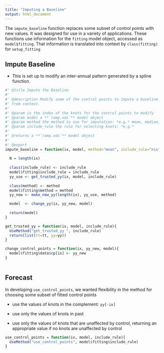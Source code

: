 ```yaml
---
title: "Imputing a Baseline"
output: html_document
---
```


The `impute_baseline` function replaces some subset of control points with new values. It was designed for use in a variety of applications. These functions use information for the `fitting` model object, accessed as `model$fitting`. That information is translated into context by `class(fitting)` for `setup_fitting` 



## Impute Baseline 

+ This is set up to modify an inter-annual pattern generated by a spline function.  


```r
#' @title Impute the Baseline
#'  
#' @description Modify some of the control points to impute a baseline value
#' from context.
#' 
#' @param ix the index of the knots for the control points to modify 
#' @param model a **`ramp.xds`** model object  
#' @param method the method to use for imputation: *e.g.* mean, median, ... 
#' @param include_rule the rule for selecting knots: *e.g.*  
#'
#' @returns a **`ramp.xds`** model object  
#'
#' @export
impute_baseline = function(ix, model, method="mean", include_rule="nix"){
  
  N = length(ix)
  
  class(include_rule) <- include_rule
  model$fitting$include_rule = include_rule
  yy_use <- get_trusted_yy(ix, model, include_rule) 
  
  class(method) <- method
  model$fitting$method = method
  yy_new <- make_new_yy(length(ix), yy_use, method) 

  model  <- change_yy(ix, yy_new, model)
  
  return(model)
}
```

```r
get_trusted_yy = function(ix, model, include_rule){
  UseMethod("get_trusted_yy ", include_rule) 
  return(list(tt=tt, yy=yy)) 
}
```

```r
change_control_points = function(ix, yy_new, model){
  model$fitting$data$cp[ix] <- yy_new
}
  
```
## Forecast 



In developing `use_control_points`, we wanted flexibility in the method for choosing some subset of fitted control points 

+ use the values of knots in the complement: `yy[-ix]`

+ use only the values of knots in past 

+ use only the values of knots that are unaffected by control, returning an appropriate value if no knots are unaffected by control



```r
use_control_points = function(ix, model, include_rule){
  UseMethod("use_control_points", model$fitting$include_rule)
}
```


